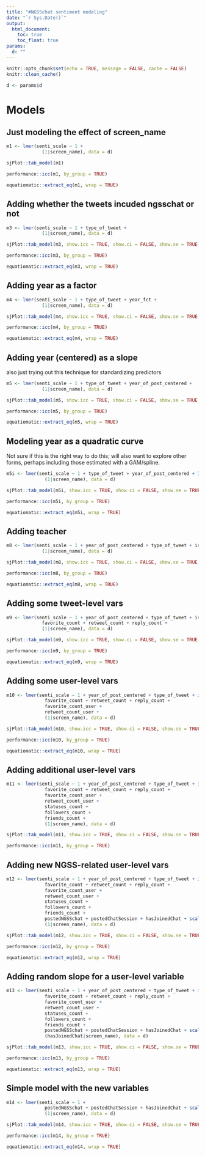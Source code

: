 ```yaml
---
title: "#NGSSchat sentiment modeling"
date: "`r Sys.Date()`"
output:
  html_document:
    toc: true
    toc_float: true
params:
  d: ""
---
```


```r
knitr::opts_chunk$set(echo = TRUE, message = FALSE, cache = FALSE)
knitr::clean_cache()
```

```r
d <- params$d
```

# Models

## Just modeling the effect of screen_name

```r
m1 <- lmer(senti_scale ~ 1 + 
             (1|screen_name), data = d)

sjPlot::tab_model(m1)

performance::icc(m1, by_group = TRUE)
```

```r
equatiomatic::extract_eq(m1, wrap = TRUE)
```

## Adding whether the tweets incuded ngsschat or not

```r
m3 <- lmer(senti_scale ~ 1 + type_of_tweet + 
             (1|screen_name), data = d)

sjPlot::tab_model(m3, show.icc = TRUE, show.ci = FALSE, show.se = TRUE, show.std = "std")

performance::icc(m3, by_group = TRUE)
```

```r
equatiomatic::extract_eq(m3, wrap = TRUE)
```

## Adding year as a factor

```r
m4 <- lmer(senti_scale ~ 1 + type_of_tweet + year_fct + 
             (1|screen_name), data = d)

sjPlot::tab_model(m4, show.icc = TRUE, show.ci = FALSE, show.se = TRUE, show.std = "std")

performance::icc(m4, by_group = TRUE)
```

```r
equatiomatic::extract_eq(m4, wrap = TRUE)
```

## Adding year (centered) as a slope

also just trying out this technique for standardizing predictors

```r
m5 <- lmer(senti_scale ~ 1 + type_of_tweet + year_of_post_centered + 
             (1|screen_name), data = d)

sjPlot::tab_model(m5, show.icc = TRUE, show.ci = FALSE, show.se = TRUE, show.std = "std2")

performance::icc(m5, by_group = TRUE)
```

```r
equatiomatic::extract_eq(m5, wrap = TRUE)
```

## Modeling year as a quadratic curve

Not sure if this is the right way to do this; will also want to explore other forms, 
perhaps including those estimated with a GAM/spline.

```r
m5i <- lmer(senti_scale ~ 1 + type_of_tweet + year_of_post_centered + I(year_of_post_centered^2) + 
              (1|screen_name), data = d)

sjPlot::tab_model(m5i, show.icc = TRUE, show.ci = FALSE, show.se = TRUE, show.std = "std")

performance::icc(m5i, by_group = TRUE)
```

```r
equatiomatic::extract_eq(m5i, wrap = TRUE)
```

## Adding teacher

```r
m8 <- lmer(senti_scale ~ 1 + year_of_post_centered + type_of_tweet + isTeacher + 
             (1|screen_name), data = d)

sjPlot::tab_model(m8, show.icc = TRUE, show.ci = FALSE, show.se = TRUE, show.std = "std")

performance::icc(m8, by_group = TRUE)
```

```r
equatiomatic::extract_eq(m8, wrap = TRUE)
```

## Adding some tweet-level vars

```r
m9 <- lmer(senti_scale ~ 1 + year_of_post_centered + type_of_tweet + isTeacher + 
             favorite_count + retweet_count + reply_count +
             (1|screen_name), data = d)

sjPlot::tab_model(m9, show.icc = TRUE, show.ci = FALSE, show.se = TRUE, show.std = "std")

performance::icc(m9, by_group = TRUE)
```

```r
equatiomatic::extract_eq(m9, wrap = TRUE)
```

## Adding some user-level vars

```r
m10 <- lmer(senti_scale ~ 1 + year_of_post_centered + type_of_tweet + isTeacher + 
              favorite_count + retweet_count + reply_count +
              favorite_count_user +
              retweet_count_user +
              (1|screen_name), data = d)

sjPlot::tab_model(m10, show.icc = TRUE, show.ci = FALSE, show.se = TRUE, show.std = "std")

performance::icc(m10, by_group = TRUE)
```

```r
equatiomatic::extract_eq(m10, wrap = TRUE)
```

## Adding additional user-level vars

```r
m11 <- lmer(senti_scale ~ 1 + year_of_post_centered + type_of_tweet + isTeacher + 
              favorite_count + retweet_count + reply_count +
              favorite_count_user +
              retweet_count_user +
              statuses_count +
              followers_count +
              friends_count +
              (1|screen_name), data = d)

sjPlot::tab_model(m11, show.icc = TRUE, show.ci = FALSE, show.se = TRUE, show.std = "std")

performance::icc(m11, by_group = TRUE)
```

## Adding new NGSS-related user-level vars

```r
m12 <- lmer(senti_scale ~ 1 + year_of_post_centered + type_of_tweet + isTeacher + 
              favorite_count + retweet_count + reply_count +
              favorite_count_user +
              retweet_count_user +
              statuses_count +
              followers_count +
              friends_count +
              postedNGSSchat + postedChatSession + hasJoinedChat + scale(total_n_chats) +
              (1|screen_name), data = d)

sjPlot::tab_model(m12, show.icc = TRUE, show.ci = FALSE, show.se = TRUE, show.std = "std")

performance::icc(m12, by_group = TRUE)
```

```r
equatiomatic::extract_eq(m12, wrap = TRUE)
```

## Adding random slope for a user-level variable

```r
m13 <- lmer(senti_scale ~ 1 + year_of_post_centered + type_of_tweet + isTeacher + 
              favorite_count + retweet_count + reply_count +
              favorite_count_user +
              retweet_count_user +
              statuses_count +
              followers_count +
              friends_count +
              postedNGSSchat + postedChatSession + hasJoinedChat + scale(total_n_chats) +
              (hasJoinedChat|screen_name), data = d)

sjPlot::tab_model(m13, show.icc = TRUE, show.ci = FALSE, show.se = TRUE, show.std = "std")

performance::icc(m13, by_group = TRUE)
```

```r
equatiomatic::extract_eq(m13, wrap = TRUE)
```

## Simple model with the new variables

```r
m14 <- lmer(senti_scale ~ 1 + 
              postedNGSSchat + postedChatSession + hasJoinedChat + scale(total_n_chats) +
              (1|screen_name), data = d)

sjPlot::tab_model(m14, show.icc = TRUE, show.ci = FALSE, show.se = TRUE, show.std = "std")

performance::icc(m14, by_group = TRUE)
```

```r
equatiomatic::extract_eq(m14, wrap = TRUE)
```